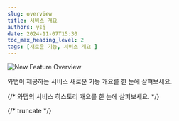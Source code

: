 ```yaml
---
slug: overview
title: 서비스 개요
authors: ysj
date: 2024-11-07T15:30
toc_max_heading_level: 2
tags: [새로운 기능, 서비스 개요 ]
---
```




![New Feature Overview](/img/changelog/new_feature_overview_txt.png)

와탭이 제공하는 서비스 새로운 기능 개요를 한 눈에 살펴보세요.

{/* 와탭의 서비스 히스토리 개요를 한 눈에 살펴보세요. */}

{/* truncate */}

<br/>
<br/>

<div class='history_overview' id='overview_test'>

<CustomListItem>

<ChangelogComponent>


<Overview /> 

</ChangelogComponent>

</CustomListItem>


</div>
